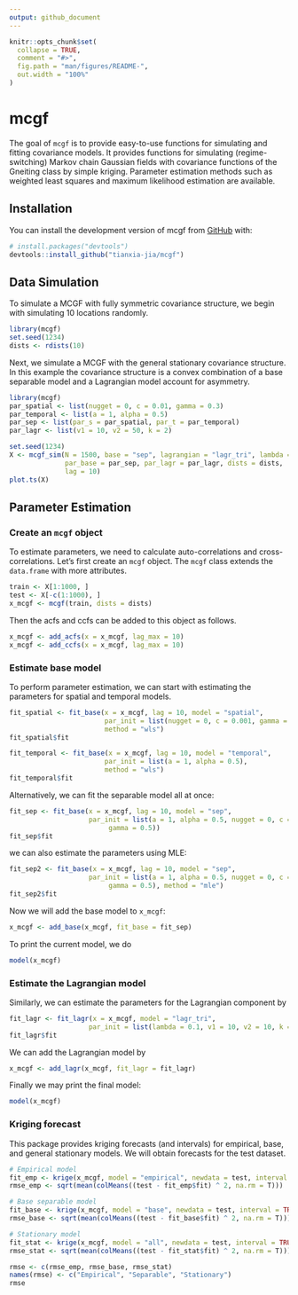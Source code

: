 ```yaml
---
output: github_document
---
```


<!-- README.md is generated from README.Rmd. Please edit that file -->

```r
knitr::opts_chunk$set(
  collapse = TRUE,
  comment = "#>",
  fig.path = "man/figures/README-",
  out.width = "100%"
)
```

# mcgf

<!-- badges: start -->
<!-- badges: end -->

The goal of `mcgf` is to provide easy-to-use functions for simulating and fitting covariance models. It provides functions for simulating (regime-switching)  Markov chain Gaussian fields with covariance functions of the Gneiting class by simple kriging. Parameter estimation methods such as weighted least squares and maximum likelihood estimation are available.

## Installation

You can install the development version of mcgf from [GitHub](https://github.com/) with:

```r
# install.packages("devtools")
devtools::install_github("tianxia-jia/mcgf")
```

## Data Simulation

To simulate a MCGF with fully symmetric covariance structure, we begin with simulating 10 locations randomly.

```r
library(mcgf)
set.seed(1234)
dists <- rdists(10)
```

Next, we simulate a MCGF with the general stationary covariance structure. In this example the covariance structure is a convex combination of a base separable model and a Lagrangian model account for asymmetry.

```r
library(mcgf)
par_spatial <- list(nugget = 0, c = 0.01, gamma = 0.3)
par_temporal <- list(a = 1, alpha = 0.5)
par_sep <- list(par_s = par_spatial, par_t = par_temporal)
par_lagr <- list(v1 = 10, v2 = 50, k = 2)

set.seed(1234)
X <- mcgf_sim(N = 1500, base = "sep", lagrangian = "lagr_tri", lambda = 0.5, 
              par_base = par_sep, par_lagr = par_lagr, dists = dists, 
              lag = 10)
plot.ts(X)
```

## Parameter Estimation

### Create an `mcgf` object
To estimate parameters, we need to calculate auto-correlations and cross-correlations. Let's first create an `mcgf` object. The `mcgf` class extends the `data.frame` with more attributes.

```r
train <- X[1:1000, ]
test <- X[-c(1:1000), ]
x_mcgf <- mcgf(train, dists = dists)
```

Then the acfs and ccfs can be added to this object as follows.

```r
x_mcgf <- add_acfs(x = x_mcgf, lag_max = 10)
x_mcgf <- add_ccfs(x = x_mcgf, lag_max = 10)
```

### Estimate base model

To perform parameter estimation, we can start with estimating the parameters for spatial and temporal models.

```r
fit_spatial <- fit_base(x = x_mcgf, lag = 10, model = "spatial", 
                        par_init = list(nugget = 0, c = 0.001, gamma = 0.5), 
                        method = "wls")
fit_spatial$fit
```
```r
fit_temporal <- fit_base(x = x_mcgf, lag = 10, model = "temporal", 
                        par_init = list(a = 1, alpha = 0.5), 
                        method = "wls")
fit_temporal$fit
```
Alternatively, we can fit the separable model all at once:

```r
fit_sep <- fit_base(x = x_mcgf, lag = 10, model = "sep",
                    par_init = list(a = 1, alpha = 0.5, nugget = 0, c = 0.001, 
                         gamma = 0.5))
fit_sep$fit
```
we can also estimate the parameters using MLE:
```r
fit_sep2 <- fit_base(x = x_mcgf, lag = 10, model = "sep",
                    par_init = list(a = 1, alpha = 0.5, nugget = 0, c = 0.001, 
                         gamma = 0.5), method = "mle")
fit_sep2$fit
```

Now we will add the base model to `x_mcgf`:
```r
x_mcgf <- add_base(x_mcgf, fit_base = fit_sep)
```

To print the current model, we do
```r
model(x_mcgf)
```

### Estimate the Lagrangian model

Similarly, we can estimate the parameters for the Lagrangian component by
```r
fit_lagr <- fit_lagr(x = x_mcgf, model = "lagr_tri",
                    par_init = list(lambda = 0.1, v1 = 10, v2 = 10, k = 1))
fit_lagr$fit
```

We can add the Lagrangian model by
```r
x_mcgf <- add_lagr(x_mcgf, fit_lagr = fit_lagr)
```

Finally we may print the final model:
```r
model(x_mcgf)
```

### Kriging forecast

This package provides kriging forecasts (and intervals) for empirical, base, and general stationary models. We will obtain forecasts for the test dataset.
```r
# Empirical model
fit_emp <- krige(x_mcgf, model = "empirical", newdata = test, interval = TRUE)
rmse_emp <- sqrt(mean(colMeans((test - fit_emp$fit) ^ 2, na.rm = T)))

# Base separable model
fit_base <- krige(x_mcgf, model = "base", newdata = test, interval = TRUE)
rmse_base <- sqrt(mean(colMeans((test - fit_base$fit) ^ 2, na.rm = T)))

# Stationary model
fit_stat <- krige(x_mcgf, model = "all", newdata = test, interval = TRUE)
rmse_stat <- sqrt(mean(colMeans((test - fit_stat$fit) ^ 2, na.rm = T)))

rmse <- c(rmse_emp, rmse_base, rmse_stat)
names(rmse) <- c("Empirical", "Separable", "Stationary")
rmse
```

